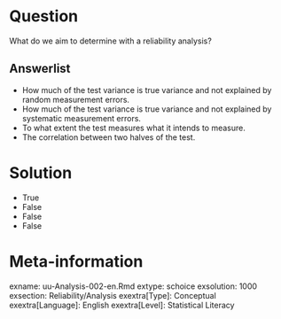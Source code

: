 Question
========
  
What do we aim to determine with a reliability analysis?

Answerlist
----------
* How much of the test variance is true variance and not explained by random measurement errors.
* How much of the test variance is true variance and not explained by systematic measurement errors.
* To what extent the test measures what it intends to measure.
* The correlation between two halves of the test.

Solution
========
* True 
* False 
* False 
* False 


Meta-information
================
exname: uu-Analysis-002-en.Rmd
extype: schoice
exsolution: 1000
exsection: Reliability/Analysis
exextra[Type]: Conceptual
exextra[Language]: English
exextra[Level]: Statistical Literacy
